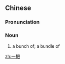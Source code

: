 ==Chinese==
{{zh-forms}}

===Pronunciation===
{{zh-pron
|m=一bǎ
|c=jat1 baa2
|h=pfs=yit-pá
|cat=n
}}

===Noun===
{{zh-noun}}

# a bunch of; a bundle of

[[zh:一把]]